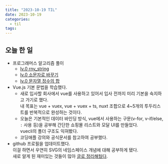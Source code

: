 ```yaml
---
title: "2023-10-19 TIL"
date: 2023-10-19
categories:
  - til
tags:
---
```


## 오늘 한 일

- 프로그래머스 알고리즘 풀이
  - [lv.0 rny_string](https://makepin2r.github.io/algorithm-programmers/181863/)
  - [lv.0 소문자로 바꾸기](https://makepin2r.github.io/algorithm-programmers/181876/)
  - [lv.0 문자열 정수의 합](https://makepin2r.github.io/algorithm-programmers/181849/)
- Vue.js 기본 문법을 학습했다.
  - 새로 입사할 회사에서 vue를 사용하고 있어서 입사 전까지 미리 기본을 숙지하고 가기로 했다.  
    내 목표는 vue + vuex, vue + vuex + ts, nuxt 조합으로 4~5개의 투두리스트를 반복적으로 완성하는 것이다.
  - 오늘은 기본적인 데이터 바인딩 방식, vue에서 사용하는 구문(v-for, v-if/else, `:` 사용 등)을 공부해 간단한 쇼핑몰 리스트와 모달 UI를 만들었다.  
    vuecli의 폴더 구조도 익혀봤다.
  - 코딩애플 강의와 공식문서를 참고하여 공부했다.
- github 프로필을 업데이트했다.  
  이걸 하면서 우연히 SVG의 네임스페이스 개념에 대해 공부하게 됐다.  
  새로 알게 된 재미있는 것들이 많아 [글로 정리해뒀다](https://makepin2r.github.io/tips/github-profile-custom/).
